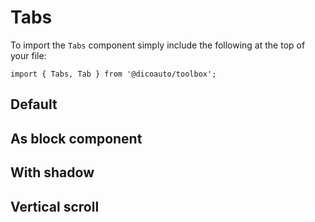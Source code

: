 
<Meta of={TabsStories} />

# Tabs

To import the `Tabs` component simply include the following at the top of your file:

```
import { Tabs, Tab } from '@dicoauto/toolbox';
```

## Default

<Canvas of={TabsStories.Default} />

## As block component

<Canvas of={TabsStories.AsBlockComponent} />

## With shadow

<Canvas of={TabsStories.WithShadow} />

## Vertical scroll

<Canvas of={TabsStories.VerticalScroll} />
